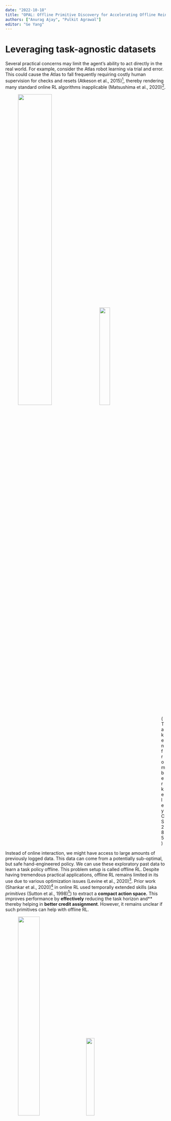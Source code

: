 ```yaml
---
date: "2022-10-18"
title: "OPAL: Offline Primitive Discovery for Accelerating Offline Reinforcement Learning"
authors: ["Anurag Ajay", "Pulkit Agrawal"]
editor: "Ge Yang"
---
```

# Leveraging task-agnostic datasets

Several practical concerns may limit the agent’s ability to act directly in the real world. For example, consider the Atlas robot learning via trial and error. This could cause the Atlas to fall frequently requiring costly human supervision for checks and resets (Atkeson et al., 2015)[^1], thereby rendering many standard online RL algorithms inapplicable (Matsushima et al., 2020)[^2].

<figure>
    <img style="width: 50%; margin-left: auto; margin-right: auto; height: auto; display: inline-block;" src="opal/Untitled.png"/>
    <img style="width: 28%; margin-left: 40px; margin-right: auto; height: auto; display: inline-block;" src="opal/Screen_Shot_2021-03-16_at_11.54.58_PM.png"/>
    <div style='margin-left: 450px; height: auto, display:inline;'>(Taken from berkeley CS 285)</div>
</figure>

Instead of online interaction, we might have access to large amounts of previously logged data. This data can come from a potentially sub-optimal, but safe hand-engineered policy. We can use these exploratory past data to learn a task policy offline. This problem setup is called offline RL. Despite having tremendous practical applications, offline RL remains limited in its use due to various optimization issues (Levine et al., 2020)[^3]. Prior work (Shankar et al., 2020)[^4] in online RL used temporally extended skills (aka *primitives* (Sutton et al., 1998)[^5]) to extract a **compact action space.** This improves performance by **effectively** reducing the task horizon and** thereby helping in **better credit assignment**. However, it remains unclear if such primitives can help with offline RL.

<figure>
    <img style="width: 40%; margin-left: auto; margin-right: auto; height: auto; display: inline-block;" src="opal/Screen_Shot_2021-03-17_at_12.34.47_AM.png"/>
    <img style="width: 25%; margin-left: 40px; margin-right: auto; height: auto; display: inline-block;" src="opal/antmaze_medium.gif"/>
    <img style="width: 19%; margin-left: 40px; margin-right: auto; height: auto; display: inline-block;" src="opal/antmaze-large.gif"/>
</figure>

In this work, we investigate whether learning *primitive* skills in an unsupervised manner can benefit learning in the offline setup. For example, consider a dataset of an ant robot exploring mazes as shown above. While this dataset does not provide a trajectory that goes directly towards the intended goal, it does offer knowledge of what type of extended behavior is useful for exploring the maze (e.g., moving forward, left, right, and backward). Our unsupervised learning objective aims to distill these behaviors into a continuous space of latent vectors z, which can be decoded into primitives using a latent-conditioned policy. Empirically these primitives correspond to useful behaviors such as walking in different directions indicated by different colors in the figure above. Once we extract these primitives, we can use the latent vectors $z$ as a compact temporally extended action space for learning a task policy with offline RL. Since the task policy only needs to combine the task-relevant skills and not focus on learning how to locomote, the task learning becomes easier.

We refer to our proposed framework of using unsupervised learning to extract primitives for offline policy optimization as OPAL. We apply this paradigm to offline RL, where the agent is given a single offline dataset for both the initial unsupervised learning phase and then a
subsequent task-directed offline policy optimization phase. Despite not using any additional online data, OPAL can dramatically improve offline policy optimization compared to optimizing offline policy directly on action space. We will now describe our method in detail.

# Offline Reinforcement Learning with OPAL

<figure>
<img style="width: 100%; margin-left: auto; margin-right: auto; height: auto; display: inline-block;" src="opal/iclr.bmp"/>
</figure>

We extract a continuous space of temporally-extended primitives $\pi_\theta(a|s, z)$ from $\mathcal{D}$ using a generative model inspired from $\beta$-VAE (Higgins et al., 2016)[^6]. This model encodes state-action trajectory $\tau$ int to latent $z$ $\big($i.e., encoder $q_\phi(z|\tau)$ $\big)$ which can be decoded into a sequence of $c$ actions with state-conditioned *primitive policy* $\pi_\theta(a|s,z)$. To regularize the latent space we constrain the extracted latent $z$ to be predictable from the first state of the trajectory using *prior* $\rho_w(z|s)$. This regularization has been shown to be useful in prior work (Lynch et al., 2019)[^7]. The model is trained by optimizing

$$
\max_{\theta, \phi, \omega} \mathbb{E}_{\tau\sim\mathcal{D},z \sim q_\phi(z|\tau)}\left[\sum_{t=0}^{c-1} \log \pi_\theta(a_t|s_t,z) \right] - \beta\text{D}_{\text{KL}}(q_\phi(z|\tau)||\rho_\omega(z|s_0))
$$

After learning the above generative model, we can relabel the dataset using the *encoder* to get high-level transitions $(s_0, z, s_c,\sum_{t=0}^{c-1}\gamma^tr_t)$ and low-level transitions $\{(s_t, a_t, z)_{t=0}^{c-1}\}$. Even though we train both the encoder and the primitive policy together, they might still be inconsistent with one another. This is because the primitive policy tries to adapt to the latent vectors z, inferred by a changing encoder. In theory, training both the encoder and the primitive policy for many epochs could resolve the issue. In practice, we found fine-tuning the *primitive policy* using low-level transitions $(s_t, a_t, z)$ with behavioral cloning was sufficient to ensure consistency with the encoder. After fine-tuning the primitive policy, we train a task level policy $\pi_\psi(z|s)$ using high-level transitions with offline RL. We use Conservative Q-Learning (CQL) (Kumar et al., 2020)[^8] as our offline RL algorithm.
As a result of learning the task policy on temporally extended primitives, we are able to make significant gains on antmaze and kitchen tasks taken from D4RL (Fu et al., 2020)[^9].

<figure>
<img style="width: 80%; margin-left: 40px; margin-right: auto; height: auto; display: inline-block;" src="opal/tab1-crop.png"/>
</figure>

# Leveraging OPAL for other uses

Finally, we can also use the learned primitives to improve online RL, few-shot imitation learning, and multi-task transfer learning. 

## Few-shot Imitation Learning

<figure>
    <img style="width: 35%; margin-left: auto; margin-right: auto; height: auto; display: inline-block;" src="opal/antmaze_medium_slow.gif"/>
    <img style="width: 50%; margin-left: 40px; margin-right: auto; height: auto; display: inline-block;" src="opal/antmaze_large_slow.gif"/>
</figure>

Previously, we assumed that we have access to a task reward function, but only undirected data that just explore the environment. Now, we will study the opposite case, where we are not provided with a reward function for the new task either, but instead, receive a small number (i.e. 10) of task-specific demonstrations that illustrate optimal behavior (see figure above). Simply imitating these few demonstrations is insufficient to obtain a good policy. 

However, our experiments show that relabeling these demonstrations with their inferred primitives and then imitating these primitives leads to a much better policy in this setting. 

<figure>
<img style="width: 80%; margin-left: 40px; margin-right: auto; height: auto; display: inline-block;" src="opal/tab2-crop.png"/>
</figure>

## Online Multi-task transfer

Till now, we have learned the task policy offline either with offline RL or imitation learning. We will now leverage the learned primitives to learn the task policy online in multi-task settings. We learn primitives with expert data from pick-and-place task and then use it to learn multi-task policy for Multi-task 10 and Multi-task 50 benchmarks (from metaworld (Yu et al., 2020)[^10]), containing 10 and 50 robotic manipulation tasks which needs to be solved simultaneously, as shown in the figure below. See table 4 for results.

<pre class="tab">     r<b>Source Task</b>                     <b>Transfer Tasks</b> </pre>

<figure>
    <img style="width: 20%; margin-left: auto; margin-right: auto; height: auto; display: inline-block;" src="opal/pick-place.gif"/>
    <img style="width: 70%; margin-left: 40px; margin-right: auto; height: auto; display: inline-block;" src="opal/mt10.gif"/>
</figure>

<figure>
<img style="width: 80%; margin-left: 40px; margin-right: auto; height: auto; display: inline-block;" src="opal/tab3-crop.png"/>
</figure>

# Related Work and Future Perspectives

OPAL is most similar to PARROT (Singh et al., 2021)[^11] when it comes to extracting primitives from exploratory datasets of diverse behaviors. However, OPAL uses a VAE model for extracting primitives while PARROT uses normalizing flows for the same. Furthermore, OPAL is primarily evaluated on offline RL while PARROT is mainly evaluated on online visual transfer learning.

In our work, we focused on simple auto-encoding models for representing primitives. An interesting avenue for future work is scaling up this basic paradigm to more complex image-based tasks with:

- **Better Visual Encoder.** In this work, we assumed access to the state representation of the environment. In the real world, OPAL needs to work from raw observations such as images. Hence, an important future direction is to use better visual encoders (eg. Vision transformers (Dosovitskiy et al., 2021)[^12]) to obtain a compact representation of image observations and then use OPAL on the compact representation.
- **Multi-modal primitive distribution.** In this work, we model the primitive distribution as a gaussian. However, this can be limited in its ability to model multi-modal distributions. Thus, another important future direction is to use either Gaussian Mixture Models or Normalizing flows (Dinh et al., 2017)[^13] for modeling multi-modal primitive distribution.

**Bibtex**

```
@article{ajay2020opal,
  title={Opal: Offline primitive discovery for accelerating offline reinforcement learning},
  author={Ajay, Anurag and Kumar, Aviral and Agrawal, Pulkit and Levine, Sergey and Nachum, Ofir},
  journal={arXiv preprint arXiv:2010.13611},
  year={2020}
}
```

Link to the [Slides](https://drive.google.com/file/d/1PfxFOTY1HjR5jdgHeRtGBR1MoS2fSlbS/view) and [Poster](https://drive.google.com/file/d/1To5N1lg3CMrTkI-hT7Viw4LtaJWaRXis/view)

# References

[^1]: Christopher G Atkeson, Benzun P Wisely Babu, Nandan Banerjee, Dmitry Berenson, Christoper PBove, Xiongyi Cui, Mathew DeDonato, Ruixiang Du, Siyuan Feng, Perry Franklin, et al. *No falls, no resets: Reliable humanoid behavior in the darpa robotics challenge.* IEEE Humanoids, 2015.

[^2]: Tatsuya Matsushima, Hiroki Furuta, Yutaka Matsuo, Ofir Nachum, and Shixiang Gu. *Deployment-efficient reinforcement learning via model-based offline optimization*. arXiv, 2020.

[^3]: Irina Higgins, Loic Matthey, Arka Pal, Christopher Burgess, Xavier Glorot, Matthew Botvinick, Shakir Mohamed, and Alexander Lerchner. *beta-vae: Learning basic visual concepts with aconstrained variational framework.* 2016.

[^4]: Sergey Levine, Aviral Kumar, George Tucker, and Justin Fu. *Offline Reinforcement Learning: Tutorial, Review, and Perspectives on Open Problems*. arXiv, 2020.

[^5]: Aviral Kumar, Aurick Zhou, George Tucker, and Sergey Levine. *Conservative q-learning for offline reinforcement learning*. NeurIPS, 2020.

[^6]: Justin Fu, Aviral Kumar, Ofir Nachum, George Tucker, and Sergey Levine. *D4rl: Datasets for deep data-driven reinforcement learning*. arXiv, 2020.

[^7]: Tianhe Yu, Deirdre Quillen, Zhanpeng He, Ryan Julian, Karol Hausman, Chelsea Finn, and Sergey Levine. *Meta-world: A benchmark and evaluation for multi-task and meta reinforcement learning.* CORL, 2020.

[^8]: Ofir Nachum, Shixiang Gu, Honglak Lee, and Sergey Levine. *Near-optimal representation learning for hierarchical reinforcement learning.* ICLR, 2018.

[^9]: Corey Lynch, Mohi Khansari, Ted Xiao, Vikash Kumar, Jonathan Tompson, Sergey Levine, and Pierre Sermanet. *Learning Latent Plans from Play.* CORL, 2019.

[^10]: Tanmay Shankar, and Abhinav Gupta. *Learning Robot Skills with Temporal Variational Inference.* ICML, 2020.

[^11]: Alexey Dosovitskiy, Lucas Beyer, Alexander Kolesnikov, Dirk Weissenborn, Xiaohua Zhai, Thomas Unterthiner, Mostafa Dehghani, Matthias Minderer, Georg Heigold, Sylvain Gelly, Jakob Uszkoreit, and Neil Houlsby. *An Image is Worth 16x16 Words: Transformers for Image Recognition at Scale.* ICLR, 2021.

[^12]: Rich Sutton, Doina Precup, and Satinder Singh. *Between MDPs and semi-MDPs: A framework for temporal abstraction in reinforcement learning.* Elsevier, 1998.

[^13]: Laurent Dinh, Jascha Sohl-Dickstein, and Samy Bengio. *Density estimation using real NVP*. ICLR, 2017.